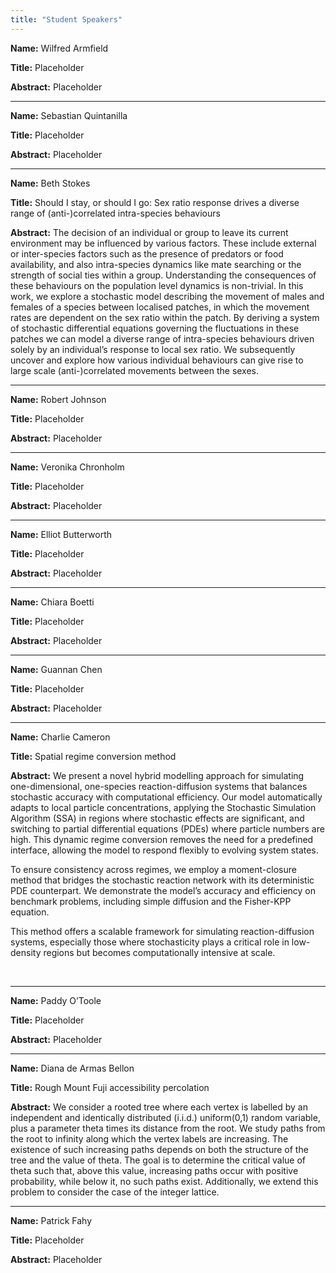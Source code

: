 ```yaml
---
title: "Student Speakers"
---
```


**Name:** Wilfred Armfield

**Title:** Placeholder

**Abstract:** Placeholder

------------------------------------------------------------------------

**Name:** Sebastian Quintanilla

**Title:** Placeholder

**Abstract:** Placeholder

------------------------------------------------------------------------

**Name:** Beth Stokes

**Title:** Should I stay, or should I go: Sex ratio response drives a diverse range of (anti-)correlated intra-species behaviours

**Abstract:** The decision of an individual or group to leave its current environment may be influenced by various factors. These include external or inter-species factors such as the presence of predators or food availability, and also intra-species dynamics like mate searching or the strength of social ties within a group. Understanding the consequences of these behaviours on the population level dynamics is non-trivial. In this work, we explore a stochastic model describing the movement of males and females of a species between localised patches, in which the movement rates are dependent on the sex ratio within the patch. By deriving a system of stochastic differential equations governing the fluctuations in these patches we can model a diverse range of intra-species behaviours driven solely by an individual's response to local sex ratio. We subsequently uncover and explore how various individual behaviours can give rise to large scale (anti-)correlated movements between the sexes.

------------------------------------------------------------------------

**Name:** Robert Johnson

**Title:** Placeholder

**Abstract:** Placeholder

------------------------------------------------------------------------

**Name:** Veronika Chronholm

**Title:** Placeholder

**Abstract:** Placeholder

------------------------------------------------------------------------

**Name:** Elliot Butterworth

**Title:** Placeholder

**Abstract:** Placeholder

------------------------------------------------------------------------

**Name:** Chiara Boetti

**Title:** Placeholder

**Abstract:** Placeholder

------------------------------------------------------------------------

**Name:** Guannan Chen

**Title:** Placeholder

**Abstract:** Placeholder

------------------------------------------------------------------------

**Name:** Charlie Cameron

**Title:** Spatial regime conversion method

**Abstract:** We present a novel hybrid modelling approach for simulating one-dimensional, one-species reaction-diffusion systems that balances stochastic accuracy with computational efficiency. Our model automatically adapts to local particle concentrations, applying the Stochastic Simulation Algorithm (SSA) in regions where stochastic effects are significant, and switching to partial differential equations (PDEs) where particle numbers are high. This dynamic regime conversion removes the need for a predefined interface, allowing the model to respond flexibly to evolving system states.

To ensure consistency across regimes, we employ a moment-closure method that bridges the stochastic reaction network with its deterministic PDE counterpart. We demonstrate the model’s accuracy and efficiency on benchmark problems, including simple diffusion and the Fisher-KPP equation.

This method offers a scalable framework for simulating reaction-diffusion systems, especially those where stochasticity plays a critical role in low-density regions but becomes computationally intensive at scale. 

 

------------------------------------------------------------------------

**Name:** Paddy O'Toole

**Title:** Placeholder

**Abstract:** Placeholder

------------------------------------------------------------------------

**Name:** Diana de Armas Bellon

**Title:** Rough Mount Fuji accessibility percolation

**Abstract:** We consider a rooted tree where each vertex is labelled by an independent and identically distributed (i.i.d.) uniform(0,1) random variable, plus a parameter theta times its distance from the root. We study paths from the root to infinity along which the vertex labels are increasing. The existence of such increasing paths depends on both the structure of the tree and the value of theta. The goal is to determine the critical value of theta such that, above this value, increasing paths occur with positive probability, while below it, no such paths exist. Additionally, we extend this problem to consider the case of the integer lattice.

------------------------------------------------------------------------

**Name:** Patrick Fahy

**Title:** Placeholder

**Abstract:** Placeholder
